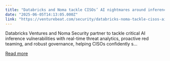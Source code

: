 ```yaml
---
title: "Databricks and Noma tackle CISOs’ AI nightmares around inference vulnerabilities"
date: "2025-06-05T14:13:05.000Z"
link: "https://venturebeat.com/security/databricks-noma-tackle-cisos-ai-inference-nightmare/"
---
```


Databricks Ventures and Noma Security partner to tackle critical AI inference vulnerabilities with real-time threat analytics, proactive red teaming, and robust governance, helping CISOs confidently s...

[Read more](https://venturebeat.com/security/databricks-noma-tackle-cisos-ai-inference-nightmare/)

